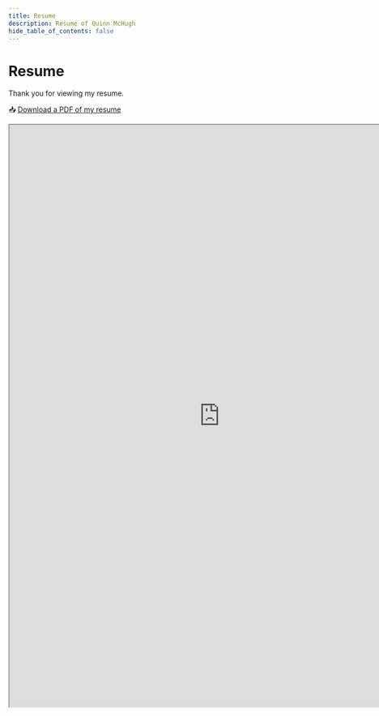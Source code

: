 ```yaml
---
title: Resume
description: Resume of Quinn McHugh
hide_table_of_contents: false
---
```


# Resume

Thank you for viewing my resume.

📥 [Download a PDF of my resume](https://drive.google.com/file/d/1eO0E7kowA1VTAftY4Nyzo7grk9NAJFSx/view?usp=sharing)

<iframe
  src="https://drive.google.com/file/d/1eO0E7kowA1VTAftY4Nyzo7grk9NAJFSx/preview"
  width="830"
  height="1150"
  allow="autoplay"
></iframe>
